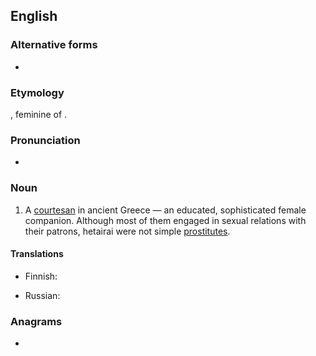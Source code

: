 ==English==

===Alternative forms===
* {{l|en|hetaera}}

===Etymology===
{{bor|en|grc|ἑταῖρα}}, feminine of {{m|grc|ἑταῖρος||companion}}.

===Pronunciation===
* {{IPA|/hɪˈtaɪɹə/|lang=en}}

===Noun===
{{en-noun|hetairai|s}}
{{wikipedia}}

# {{lb|en|historical}} A [[courtesan]] in ancient Greece — an educated, sophisticated female companion. Although most of them engaged in sexual relations with their patrons, hetairai were not simple [[prostitute|prostitutes]].

====Translations====
{{trans-top|courtesan}}
* Finnish: {{t|fi|hetaira}}
{{trans-mid}}
* Russian: {{t+|ru|гете́ра|f}}
{{trans-bottom}}

===Anagrams===
* {{anagrams|en|Iraheta}}